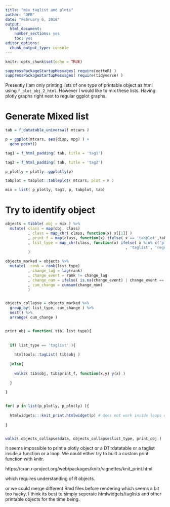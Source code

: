 ```yaml
---
title: "mix taglist and plots"
author: "OEB"
date: "February 6, 2018"
output: 
  html_document: 
    number_sections: yes
    toc: yes
editor_options: 
  chunk_output_type: console
---
```


```r
knitr::opts_chunk$set(echo = TRUE)
```

```r

suppressPackageStartupMessages( require(oetteR) )
suppressPackageStartupMessages( require(tidyverse) )

```


Presently I am only printing lists of one type of printable object as html using `f_plot_obj_2_html`. However I would like to mix these lists. Having plotly graphs right next to regular ggplot graphs. 

# Generate Mixed list

```r

tab = f_datatable_universal( mtcars )

p = ggplot(mtcars, aes(disp, mpg) ) +
  geom_point()

tag1 = f_html_padding( tab, title = 'tag1')

tag2 = f_html_padding( tab, title = 'tag2') 

p_plotly = plotly::ggplotly(p)

tabplot = tabplot::tableplot( mtcars, plot = F )

mix = list( p_plotly, tag1, p, tabplot, tab) 


```


# Try to identify object

```r

objects = tibble( obj = mix ) %>%
  mutate( class = map(obj, class)
          , class = map_chr( class, function(x) x[[1]] )
          , print_f = map(class, function(x) ifelse( x == 'tabplot',tabplot:::plot.tabplot, print) )
          , list_type = map_chr(class, function(x) ifelse( x %in% c('plotly', 'shiny.tag.list', 'datatables')
                                                     , 'taglist', 'regular_list') )
          )

objects_marked = objects %>%
  mutate(  rank = rank(list_type)
          , change_lag = lag(rank)
          , change_event = rank != change_lag
          , change_num = ifelse( is.na(change_event) | change_event == FALSE, 0, 1 )
          , cum_change = cumsum(change_num) 
          )


objects_collapse = objects_marked %>%
  group_by( list_type, cum_change ) %>%
  nest() %>%
  arrange( cum_change )


print_obj = function( tib, list_type){
  
  
  if( list_type == 'taglist' ){
    
    htmltools::tagList( tib$obj )
    
  }else{
    
    walk2( tib$obj, tib$print_f, function(x,y) y(x) ) 
    
  }
  
}


for( p in list(p_plotly, p_plotly) ){
  
  htmlwidgets:::knit_print.htmlwidget(p) # does not work inside loops or functions
  
}


walk2( objects_collapse$data, objects_collapse$list_type, print_obj )


```

it seems impossible to print a plotly object or a DT::datatable or a taglist inside a function or a loop. We could either try to built a custom print function with knitr.

https://cran.r-project.org/web/packages/knitr/vignettes/knit_print.html

which requires understanding of R objects.

or we could merge different Rmd files before rendering which seems a bit too hacky. I think its best to simply seperate htmlwidgets/taglists and other printable objects for the time being.


